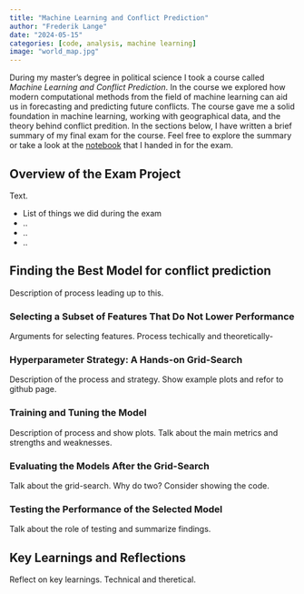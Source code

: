 ```yaml
---
title: "Machine Learning and Conflict Prediction"
author: "Frederik Lange"
date: "2024-05-15"
categories: [code, analysis, machine learning]
image: "world_map.jpg"
---
```


During my master's degree in political science I took a course called *Machine Learning and Conflict Prediction*. In the course we explored how modern computational methods from the field of machine learning can aid us in forecasting and predicting future conflicts. The course gave me a solid foundation in machine learning, working with geographical data, and the theory behind conflict predition. In the sections below, I have written a brief summary of my final exam for the course. Feel free to explore the summary or take a look at the [notebook](https://github.com/frederiklange/exam_mlcp/blob/main/exam_frederiklange.ipynb) that I handed in for the exam.

## Overview of the Exam Project
Text.

- List of things we did during the exam
- ..
- ..
- ..

## Finding the Best Model for conflict prediction
Description of process leading up to this.

### Selecting a Subset of Features That Do Not Lower Performance
Arguments for selecting features. Process techically and theoretically-

### Hyperparameter Strategy: A Hands-on Grid-Search
Description of the process and strategy. Show example plots and refor to github page.

### Training and Tuning the Model
Description of process and show plots. Talk about the main metrics and strengths and weaknesses.

### Evaluating the Models After the Grid-Search
Talk about the grid-search. Why do two? Consider showing the code.

### Testing the Performance of the Selected Model
Talk about the role of testing and summarize findings. 

## Key Learnings and Reflections
Reflect on key learnings. Technical and theretical.